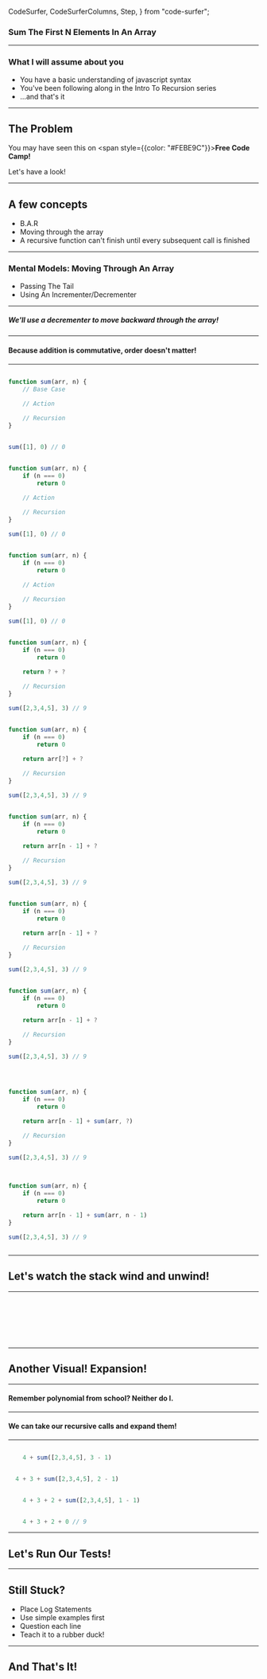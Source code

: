   CodeSurfer,
  CodeSurferColumns,
  Step,
} from "code-surfer";


### Sum The First N Elements In An Array

---

### What I will assume about you

<div style={{ maxWidth: "80%", fontSize: '.75em'}}>
  <ul>
    <li style={{marginBottom: '15px'}}>You have a basic understanding of javascript syntax</li>
    <li style={{marginBottom: '15px'}}>You've been following along in the Intro To Recursion series</li>
    <li style={{marginBottom: '15px'}}>...and that's it</li>
  </ul>
</div>

---


## The Problem

You may have seen this on <span style={{color: "#FEBE9C"}}><strong>Free Code Camp!</strong></span>

Let's have a look!

---

## A few concepts

<div style={{ maxWidth: "80%", fontSize: '.75em'}}>
  <ul>
    <li style={{marginBottom: '15px'}}>B.A.R</li>
    <li style={{marginBottom: '15px'}}>Moving through the array</li>
    <li style={{marginBottom: '15px'}}>A recursive function can't finish until every subsequent call is finished</li>
  </ul>
</div>

---


### Mental Models: Moving Through An Array

<div style={{ maxWidth: "80%", fontSize: '.75em'}}>
  <ul>
    <li style={{marginBottom: '15px'}}>Passing The Tail</li>
    <li style={{marginBottom: '15px'}}>Using An Incrementer/Decrementer</li>
  </ul>
</div>

---

##### We'll use a decrementer to move backward through the array!

---

#### Because addition is commutative, order doesn't matter!

---

<CodeSurfer>

```js title="Pseudo Code To The Rescue"

function sum(arr, n) {
    // Base Case
    
    // Action

    // Recursion
}

```

```js title="The simplest input"

sum([1], 0) // 0

```

```js title="The first 0 elements are NO elements"

function sum(arr, n) {
    if (n === 0)
        return 0
    
    // Action

    // Recursion
}

sum([1], 0) // 0

```

```js title="What is our action?"

function sum(arr, n) {
    if (n === 0)
        return 0
    
    // Action

    // Recursion
}

sum([1], 0) // 0

```

```js title="What's the purpose of the function? Addition!"

function sum(arr, n) {
    if (n === 0)
        return 0
    
    return ? + ?

    // Recursion
}

sum([2,3,4,5], 3) // 9

```

```js title="Find the element we're on and add it to something"

function sum(arr, n) {
    if (n === 0)
        return 0
    
    return arr[?] + ?

    // Recursion
}

sum([2,3,4,5], 3) // 9

```

```js title="Use n to find the index of the current element"

function sum(arr, n) {
    if (n === 0)
        return 0
    
    return arr[n - 1] + ?

    // Recursion
}

sum([2,3,4,5], 3) // 9

```

```js title="Why do we have to subtract 1 from n?"

function sum(arr, n) {
    if (n === 0)
        return 0
    
    return arr[n - 1] + ?

    // Recursion
}

sum([2,3,4,5], 3) // 9

```

```js title="Blasted arrays are zero base indexed!"

function sum(arr, n) {
    if (n === 0)
        return 0
    
    return arr[n - 1] + ?

    // Recursion
}

sum([2,3,4,5], 3) // 9

```

```diff title="If want the third element, you really want the element with the index of 2"
```

```diff 11[10,10] title="When n is 3, 4 is our first element. It's index is n - 1 = 2"
```

```js title="Add the element we're on, to the sum of the elements before it!"

function sum(arr, n) {
    if (n === 0)
        return 0
    
    return arr[n - 1] + sum(arr, ?)

    // Recursion
}

sum([2,3,4,5], 3) // 9

```
```diff title="What are we using to move through the array? Our parameter n!"
```

```js title="This is how we move backward through the array"

function sum(arr, n) {
    if (n === 0)
        return 0
    
    return arr[n - 1] + sum(arr, n - 1)
}

sum([2,3,4,5], 3) // 9

```

```diff title="As n is decremented, so does our index in the array"
```

</CodeSurfer>

---

## Let's watch the stack wind and unwind!

---

<CodeSurfer>


```js file="./stack-visuals/sum-the-first-n-elements/first.js"
```
```js file="./stack-visuals/sum-the-first-n-elements/second.js"
```
```js file="./stack-visuals/sum-the-first-n-elements/third.js"
```
```js file="./stack-visuals/sum-the-first-n-elements/fourth.js"
```
```js file="./stack-visuals/sum-the-first-n-elements/fifth.js"
```
```js file="./stack-visuals/sum-the-first-n-elements/sixth.js"
```
```js file="./stack-visuals/sum-the-first-n-elements/seventh.js"
```

</CodeSurfer>

---
## Another Visual! Expansion!

---

#### Remember polynomial from school? Neither do I.

---

#### We can take our recursive calls and expand them!

---

<CodeSurfer>

```js title="N is 3"

    4 + sum([2,3,4,5], 3 - 1)

```

```js title="N is 2"

  4 + 3 + sum([2,3,4,5], 2 - 1)

```

```js title="N is 1"

    4 + 3 + 2 + sum([2,3,4,5], 1 - 1)

```

```js title="N is 0"

    4 + 3 + 2 + 0 // 9

```

</CodeSurfer>

---

## Let's Run Our Tests!

---

## Still Stuck?

<div style={{ maxWidth: "80%", fontSize: '.75em'}}>
  <ul>
    <li style={{marginBottom: '15px'}}>Place Log Statements</li>
    <li style={{marginBottom: '15px'}}>Use simple examples first</li>
    <li style={{marginBottom: '15px'}}>Question each line</li>
    <li style={{marginBottom: '15px'}}>Teach it to a rubber duck!</li>
  </ul>
</div>

---

## And That's It!